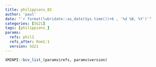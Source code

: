 ```yaml
---
title: philippiens_02
author: 'paul'
date: "`r format(lubridate::as_date(Sys.time())+6 , '%d %B, %Y')`"
categories: [SG21]
tags: [philippiens_]
params:
  refs: phil2
  refs_after: Rom1:1
  version: SG21
---
```


```r
XMINPI::bcv_list_(params$refs, params$version)
```

